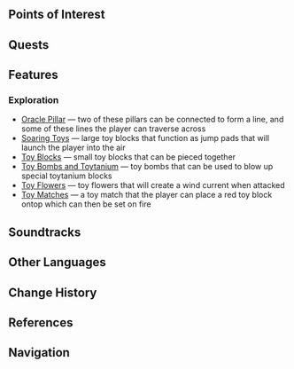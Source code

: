 {{Location Infobox
|image        = Broken Sea.png
|type         = Subarea
|map          = Simulanka
|area         = Simulanka
|event        = Summertide Scales and Tales
}}
{{Location Intro|description={{If Self|Broken Sea|It|Broken Sea}} is unlocked during the {{Quest|Until the End of the World}}.}}

==Points of Interest==
{{Locations by Category Table|type=Points of Interest}}

==Quests==
{{Quests by Category List|Broken Sea Quests|heo=1|not=}}

==Features==
===Exploration===
* [[Oracle Pillar]] &mdash; two of these pillars can be connected to form a line, and some of these lines the player can traverse across
* [[Soaring Toys]] &mdash; large toy blocks that function as jump pads that will launch the player into the air
* [[Toy Blocks]] &mdash; small toy blocks that can be pieced together
* [[Toy Bombs and Toytanium]] &mdash; toy bombs that can be used to blow up special toytanium blocks
* [[Toy Flowers]] &mdash; toy flowers that will create a wind current when attacked
* [[Toy Matches]] &mdash; a toy match that the player can place a red toy block ontop which can then be set on fire
<!--
===Enemies===

====Normal Bosses====
* {{Enemy|}}

====Elite Enemies====
* {{Enemy|}}

====Common Enemies====
* 

====Special Enemies====
* 

===Local Specialties===
* 
--><!--
===Interactables===

==Puzzles==
===Puzzle Name===


==NPCs==
* 

===Vendors===
*

==Descriptions==
{{Description|}}

==Lore==
-->
==Soundtracks==
{{Soundtracks by Category Table|type=location}}
<!--
==Trivia==
-->
==Other Languages==
{{Other Languages
|en       = Broken Sea
|zhs      = 破碎之海
|zhs_rm   = 
|zht      = 破碎之海
|zht_rm   = 
|zh_tl    = 
|ja       = 砕けた海
|ja_rm    = Kudaketa Umi
|ja_tl    = Broken Sea
|ko       = 부서진 바다
|ko_rm    = 
|ko_tl    = 
|es       = Mar Fragmentado
|es_tl    = Fragmented Sea
|fr       = Mer brisée
|fr_tl    = Broken Sea
|ru       = Расколотое море
|ru_tl    = Broken Sea
|th       = ทะเลแหลกลาญ
|th_rm    = 
|th_tl    = 
|vi       = Biển Vỡ Vụn
|vi_tl    = 
|de       = Zerbrochenes Meer
|de_tl    = Broken Sea
|id       = Broken Sea
|pt       = Mar Quebrado
|pt_tl    = 
|tr       = Kırık Deniz
|tr_tl    = 
|it       = Mare in Frantumi
|it_tl    = Shattered Sea
}}

==Change History==
{{Change History|4.8}}

==References==
{{Reflist}}

==Navigation==
{{Area Navbox|Time-Limited}}